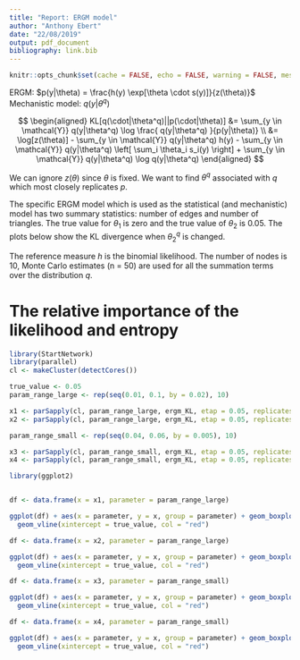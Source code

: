 ```yaml
---
title: "Report: ERGM model"
author: "Anthony Ebert"
date: "22/08/2019"
output: pdf_document
bibliography: link.bib
---
```


```r
knitr::opts_chunk$set(cache = FALSE, echo = FALSE, warning = FALSE, message = FALSE)
```

ERGM: $p(y|\theta) = \frac{h(y) \exp[\theta \cdot s(y)]}{z(\theta)}$
Mechanistic model: $q(y|\theta^q)$

$$
\begin{aligned}
KL[q(\cdot|\theta^q)||p(\cdot|\theta)] &= \sum_{y \in \mathcal{Y}} q(y|\theta^q) \log \frac{ q(y|\theta^q) }{p(y|\theta)} \\
&= \log[z(\theta)] - \sum_{y \in \mathcal{Y}} q(y|\theta^q) h(y) - \sum_{y \in \mathcal{Y}} q(y|\theta^q) \left[ \sum_i \theta_i s_i(y) \right] + \sum_{y \in \mathcal{Y}} q(y|\theta^q) \log q(y|\theta^q) 
\end{aligned}
$$

We can ignore $z(\theta)$ since $\theta$ is fixed. We want to find $\theta^q$ associated with $q$ which most closely replicates $p$. 

The specific ERGM model which is used as the statistical (and mechanistic) model has two summary statistics: number of edges and number of triangles. The true value for $\theta_1$ is zero and the true value of $\theta_2$ is 0.05. The plots below show the KL divergence when $\theta^q_2$ is changed. 

The reference measure $h$ is the binomial likelihood. The number of nodes is 10, Monte Carlo estimates (n = 50) are used for all the summation terms over the distribution $q$. 

# The relative importance of the likelihood and entropy

```r
library(StartNetwork)
library(parallel)
cl <- makeCluster(detectCores())

true_value <- 0.05
param_range_large <- rep(seq(0.01, 0.1, by = 0.02), 10)

x1 <- parSapply(cl, param_range_large, ergm_KL, etap = 0.05, replicates = 50)
x2 <- parSapply(cl, param_range_large, ergm_KL, etap = 0.05, replicates = 50, entropy_coef = 0)
```

```r
param_range_small <- rep(seq(0.04, 0.06, by = 0.005), 10)

x3 <- parSapply(cl, param_range_small, ergm_KL, etap = 0.05, replicates = 50)
x4 <- parSapply(cl, param_range_small, ergm_KL, etap = 0.05, replicates = 50, entropy_coef = 0)

```


```r
library(ggplot2)


df <- data.frame(x = x1, parameter = param_range_large)

ggplot(df) + aes(x = parameter, y = x, group = parameter) + geom_boxplot() +
  geom_vline(xintercept = true_value, col = "red")

```

```r


df <- data.frame(x = x2, parameter = param_range_large)

ggplot(df) + aes(x = parameter, y = x, group = parameter) + geom_boxplot() +
  geom_vline(xintercept = true_value, col = "red")
```


```r


df <- data.frame(x = x3, parameter = param_range_small)

ggplot(df) + aes(x = parameter, y = x, group = parameter) + geom_boxplot() +
  geom_vline(xintercept = true_value, col = "red")
```


```r

df <- data.frame(x = x4, parameter = param_range_small)

ggplot(df) + aes(x = parameter, y = x, group = parameter) + geom_boxplot() +
  geom_vline(xintercept = true_value, col = "red")

```




